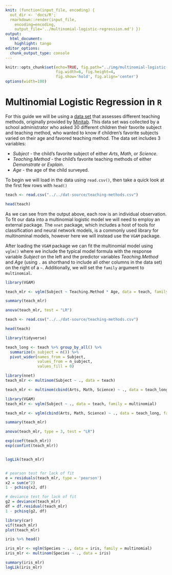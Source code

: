 ```yaml
---
knit: (function(input_file, encoding) {
  out_dir <- 'docs/R';
  rmarkdown::render(input_file,
    encoding=encoding,
    output_file='../multinomial-logistic-regression.md') })
output:
  html_document:
    highlight: tango
editor_options:
  chunk_output_type: console
---
```

  
```r
knitr::opts_chunk$set(echo=TRUE, fig.path="../img/multinomial-logistic-regression/",
                      fig.width=6, fig.height=4,
                      fig.show='hold', fig.align='center')
options(width=100)
```

# Multinomial Logistic Regression in `R`

For this guide we will be using a [data set](https://github.com/tylerbg/DLC_stat_resources/tree/master/docs/R/dat/teaching-methods.csv) that assesses different teaching methods, originally provided by [Minitab](https://support.minitab.com/en-us/minitab/21/help-and-how-to/statistical-modeling/regression/how-to/nominal-logistic-regression/before-you-start/example/).  This data set was collected by a school administrator who asked 30 different children their favorite subject and teaching method, who wanted to know if children's favorite subjects varied on their age and favored teaching method.  The data set includes 3 variables:

* *Subject* - the child's favorite subject of either *Arts*, *Math*, or *Science*.
* *Teaching.Method* - the child's favorite teaching methods of either *Demonstrate* or *Explain*.
* *Age* - the age of the child surveyed.

To begin we will load in the data using `read.csv()`, then take a quick look at the first few rows with `head()`

```r
teach <- read.csv("../../dat-source/teaching-methods.csv")

head(teach)
```

As we can see from the output above, each row is an individual observation.  To fit our data into a multinomial logistic model we will need to employ an external package.  The `nnet` package, which includes a host of tools for classification and neural network models, is a commonly used library for multinominal models, however here we will instead use the `VGAM` package.

After loading the `VGAM` package we can fit the multinomial model using `vglm()` where we include the typical model formula with the response variable *Subject* on the left and the predictor variables *Teaching.Method* and *Age* (using `.` as shorthand to include all other columns in the data set) on the right of a `~`.  Additionally, we will set the `family` argument to `multinomial`.

```r
library(VGAM)

teach_mlr <- vglm(Subject ~ Teaching.Method * Age, data = teach, family = multinomial)
```

```r
summary(teach_mlr)

anova(teach_mlr, test = "LR")
```




```r
teach <- read.csv("../../dat-source/teaching-methods.csv")

head(teach)

library(tidyverse)

teach_long <- teach %>% group_by_all() %>%
  summarize(n_subject = n()) %>%
  pivot_wider(names_from = Subject,
              values_from = n_subject,
              values_fill = 0)

library(nnet)
teach_mlr <- multinom(Subject ~ ., data = teach)

teach_mlr <- multinom(cbind(Arts, Math, Science) ~ ., data = teach_long)

library(VGAM)
teach_mlr <- vglm(Subject ~ ., data = teach, family = multinomial)

teach_mlr <- vglm(cbind(Arts, Math, Science) ~ ., data = teach_long, family = multinomial)

summary(teach_mlr)

anova(teach_mlr, type = 3, test = "LR")

exp(coef(teach_mlr))
exp(confint(teach_mlr))


logLik(teach_mlr)


# pearson test for lack of fit
e = residuals(teach_mlr, type = 'pearson')
x2 = sum(e^2)
1 - pchisq(x2, df)

# deviance test for lack of fit
g2 = deviance(teach_mlr)
df = df.residual(teach_mlr)
1 - pchisq(g2, df)

library(car)
vif(teach_mlr)
plot(teach_mlr)
```



```r
iris %>% head()

iris_mlr <- vglm(Species ~ ., data = iris, family = multinomial)
iris_mlr <- multinom(Species ~ ., data = iris)

summary(iris_mlr)
logLik(iris_mlr)
```




